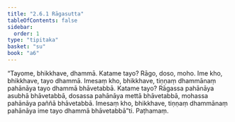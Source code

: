 ```yaml
---
title: "2.6.1 Rāgasutta"
tableOfContents: false
sidebar:
  order: 1
type: "tipitaka"
basket: "su"
book: "a6"
---
```



<DynamicBreadcrumb />

<Division number="107" book="a6">

<Paragraph number="742" book="a6">
“Tayome, bhikkhave, dhammā. Katame tayo? Rāgo, doso, moho. Ime kho, bhikkhave, tayo dhammā. Imesaṃ kho, bhikkhave, tiṇṇaṃ dhammānaṃ pahānāya tayo dhammā bhāvetabbā. Katame tayo? Rāgassa pahānāya asubhā bhāvetabbā, dosassa pahānāya mettā bhāvetabbā, mohassa pahānāya paññā bhāvetabbā. Imesaṃ kho, bhikkhave, tiṇṇaṃ dhammānaṃ pahānāya ime tayo dhammā bhāvetabbā”ti.

</Paragraph>
</Division>

<Paragraph number="743" type="center" book="a6">
Paṭhamaṃ.
</Paragraph>